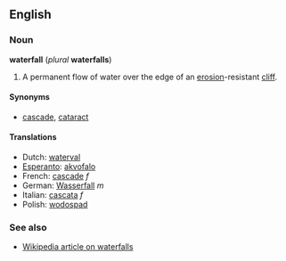 ==English==
===Noun===
'''waterfall''' (''plural'' '''waterfalls''')

#A permanent flow of water over the edge of an [[erosion]]-resistant [[cliff]].

====Synonyms====

*[[cascade]], [[cataract]]

====Translations====

*Dutch: [[waterval]]
*[[Esperanto]]: [[akvofalo]]
*French: [[cascade#French|cascade]] ''f''
*German: [[Wasserfall]] ''m''
*Italian: [[cascata]] ''f''
*Polish: [[wodospad]]

===See also===
*[[w:waterfall|Wikipedia article on waterfalls]]